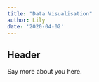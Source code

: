 ```yaml
---
title: "Data Visualisation"
author: Lily
date: '2020-04-02'
---
```


## Header

Say more about you here.